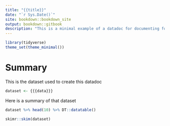 ```yaml
--- 
title: "{{title}}"
date: "`r Sys.Date()`"
site: bookdown::bookdown_site
output: bookdown::gitbook
description: "This is a minimal example of a datadoc for documenting for a dataset"
---
```


```r
library(tidyverse)
theme_set(theme_minimal())
```


# Summary

This is the dataset used to create this datadoc

```r
dataset <- {{{data}}}
```

Here is a summary of that dataset 

```r
dataset %>% head(10) %>% DT::datatable()
```

```r
skimr::skim(dataset)
```


